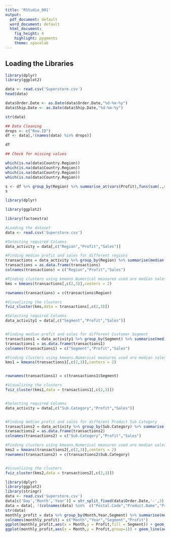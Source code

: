 ```yaml
---
title: 'RStudio_001'
output:
  pdf_document: default
  word_document: default
  html_document:
    fig_height: 4
    highlight: pygments
    theme: spacelab
---
```


## Loading the Libraries
```r
library(dplyr)
library(ggplot2)

```

```r
data <- read.csv('Superstore.csv')
head(data)
```



```r
data$Order.Date <- as.Date(data$Order.Date,"%d-%m-%y")
data$Ship.Date <- as.Date(data$Ship.Date,"%d-%m-%y")

```

```r
str(data)
```

```r
## Data Cleaning
drops <- c("Row.ID")
df <- data[,!(names(data) %in% drops)]
```

```r
df
```

```r
## Check for missing values

which(is.na(data$Country.Region))
which(is.na(data$Country.Region))
which(is.na(data$Country.Region))
which(is.na(data$Country.Region))
```


```r
s <- df %>% group_by(Region) %>% summarise_at(vars(Profit),funs(sum(.,na.rm=TRUE)))
s
```

```r
library(dplyr)

library(ggplot2)

library(factoextra)

#Loading the dataset
data <- read.csv('Superstore.csv')

#Selecting required Columns
data_activity = data[,c("Region","Profit","Sales")]

#Finding median profit and sales for different regions
transactions = data_activity %>% group_by(Region) %>% summarise(median(Profit),median(Sales))
transactions = as.data.frame(transactions)
colnames(transactions) = c("Region","Profit","Sales")

#Finding clusters using kmeans.Numerical measures used are median sales and median profit 
kms = kmeans(transactions[,c(2,3)],centers = 2)

rownames(transactions) = c(transactions$Region)

#Visualizing the clusters
fviz_cluster(kms,data = transactions[,c(2,3)])

#Selecting required Columns
data_activity1 = data[,c("Segment","Profit","Sales")]


#Finding median profit and sales for different Customer Segment
transactions1 = data_activity1 %>% group_by(Segment) %>% summarise(median(Profit),median(Sales))
transactions1 = as.data.frame(transactions1)
colnames(transactions1) = c("Segment","Profit","Sales")

#Finding clusters using kmeans.Numerical measures used are median sales and median profit
kms1 = kmeans(transactions1[,c(2,3)],centers = 2)


rownames(transactions1) = c(transactions1$Segment)

#Visualizing the clusters
fviz_cluster(kms1,data = transactions1[,c(2,3)])


#Selecting required Columns
data_activity = data[,c("Sub.Category","Profit","Sales")]


#Finding median profit and sales for different Product Sub Category
transactions2 = data_activity %>% group_by(Sub.Category) %>% summarise(median(Profit),median(Sales))
transactions2 = as.data.frame(transactions2)
colnames(transactions2) = c("Sub.Category","Profit","Sales")

#Finding clusters using kmeans.Numerical measures used are median sales and median profit
kms2 = kmeans(transactions2[,c(2,3)],centers = 2)
rownames(transactions2) = c(transactions2$Sub.Category)


#Visualizing the clusters
fviz_cluster(kms2,data = transactions2[,c(2,3)])
```

```r
library(dplyr)
library(ggplot2)
library(stringr)
data <- read.csv('Superstore.csv')
data[c('Day','Month','Year')] = str_split_fixed(data$Order.Date,'-',3)
data = data[, !(colnames(data) %in%  c("Postal.Code","Product.Name","Product.ID","Row.ID","Ship.Date","Ship.Mode","Ship.Date","Customer.ID","Order.ID","Order.Date"))]
str(data)
monthly_profit = data %>% group_by(Month,Year,Segment) %>% summarise(median(Profit))
colnames(monthly_profit) = c("Month","Year","Segment","Profit")
ggplot(monthly_profit,aes(x = Month,y = Profit,fill = Segment)) + geom_bar(stat="identity")
ggplot(monthly_profit,aes(x = Month,y = Profit,group=1)) + geom_line(aes(color=factor(Segment)))
```